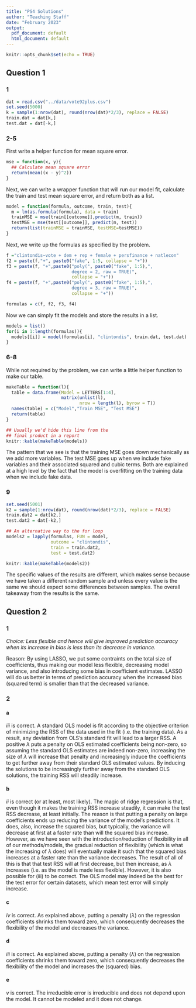 ```yaml
---
title: "PS4 Solutions"
author: "Teaching Staff"
date: "February 2023"
output:
  pdf_document: default
  html_document: default
---
```


```r
knitr::opts_chunk$set(echo = TRUE)
```

## Question 1 

### 1 

```r
dat = read.csv("../data/vote92plus.csv")
set.seed(5000)
k = sample(1:nrow(dat), round(nrow(dat)*2/3), replace = FALSE)
train.dat = dat[k,]
test.dat = dat[-k,]
```

### 2-5 

First write a helper function for mean square error.

```r
mse = function(x, y){
  ## Calculate mean square error 
  return(mean((x - y)^2))
}

```

Next, we can write a wrapper function that will run our model fit, calculate the train and test mean square error, and return both as a list. 

```r
model = function(formula, outcome, train, test){
  m = lm(as.formula(formula), data = train)
  trainMSE = mse(train[[outcome]],predict(m, train))
  testMSE = mse(test[[outcome]], predict(m, test))
  return(list(trainMSE = trainMSE, testMSE=testMSE))
}
```

Next, we write up the formulas as specified by the problem.

```r
f ="clintondis~vote + dem + rep + female + persfinance + natlecon"
f2 = paste(f,"+", paste0("fake", 1:5, collapse = "+"))
f3 = paste(f, "+",paste0("poly(", paste0("fake", 1:5),",
                         degree = 2, raw = TRUE)", 
                         collapse = "+"))
f4 = paste(f, "+",paste0("poly(", paste0("fake", 1:5),",
                         degree = 3, raw = TRUE)", 
                         collapse = "+"))

formulas = c(f, f2, f3, f4)
```

Now we can simply fit the models and store the results in a list.

```r
models = list()
for(i in 1:length(formulas)){
  models[[i]] = model(formulas[i], "clintondis", train.dat, test.dat)
}
```


### 6-8 

While not required by the problem, we can write a little helper function to make our table. 

```r
makeTable = function(l){
  table = data.frame(Model = LETTERS[1:4],
                     matrix(unlist(l),
                            nrow = length(l), byrow = T))
  names(table) = c("Model","Train MSE", "Test MSE")
  return(table)
}

```

```r
## Usually we'd hide this line from the 
## final product in a report 
knitr::kable(makeTable(models))
```


The pattern that we see is that the training MSE goes down mechanically as we add more variables. The test MSE goes up when we include fake variables and their associated squared and cubic terms. Both are explained at a high level by the fact that the model is overfitting on the training data when we include fake data. 

### 9 

```r
set.seed(5001)
k2 = sample(1:nrow(dat), round(nrow(dat)*2/3), replace = FALSE)
train.dat2 = dat[k2,]
test.dat2 = dat[-k2,]

## An alternative way to the for loop 
models2 = lapply(formulas, FUN = model, 
                 outcome = "clintondis",
                 train = train.dat2, 
                 test = test.dat2)

```

```r
knitr::kable(makeTable(models2))
```

The specific values of the results are different, which makes sense because we have taken a different random sample and unless every value is the same we should expect some differences between samples. The overall takeaway from the results is the same. 

## Question 2 

### 1 

*Choice: Less flexible and hence will give improved prediction accuracy when its increase in bias is less than its decrease in variance.*

Reason: By using LASSO, we put some contraints on the total size of coefficients, thus making our model less flexible, decreasing model variance, and also introducing some bias in coefficient estimates. LASSO will do us better in terms of prediction accuracy when the increased bias (squared term) is smaller than that the decreased variance.

### 2

#### a

*iii* is correct. A standard OLS model is fit according to the objective criterion of minimizing the RSS of the data used in the fit (i.e. the training data). As a result, any deviation from OLS’s standard fit will lead to a larger RSS. A positive $\lambda$ puts a penalty on OLS estimated coefficients being non-zero, so assuming the standard OLS estimates are indeed non-zero, increasing the size of $\lambda$ will increase that penalty and increasingly induce the coefficients to get further away from their standard OLS estimated values. By inducing the solutions to be increasingly further away from the standard OLS solutions, the training RSS will steadily increase.

#### b

*ii* is correct (or at least, most likely). The magic of ridge regression is that, even though it makes the training RSS increase steadily, it can make the test RSS decrease, at least initially. The reason is that putting a penalty on large coefficients ends up reducing the variance of the model’s predictions. It does, also, increase the squared bias, but typically, the variance will decrease at first at a faster rate than will the squared bias increase. However, as we have seen with the introduction/reduction of flexibility in all of our methods/models, the gradual reduction of flexibility (which is what the increasing of $\lambda$ does) will eventually make it such that the squared bias increases at a faster rate than the variance decreases. The result of all of this is that that test RSS will at first decrease, but then increase, as $\lambda$ increases (i.e. as the model is made less flexible). However, it is also possible for (iii) to be correct. The OLS model may indeed be the best for the test error for certain datasets, which mean test error will simply increase.

#### c

*iv* is correct. As explained above, putting a penalty ($\lambda$) on the regression coefficients shrinks them toward zero, which consequently decreases the flexibility of the model and decreases the variance.

#### d

*iii* is correct. As explained above, putting a penalty ($\lambda$) on the regression coefficients shrinks them toward zero, which consequently decreases the flexibility of the model and increases the (squared) bias.

#### e

*v* is correct. The irreducible error is irreducible and does not depend upon the model. It cannot be modeled and it does not change.


